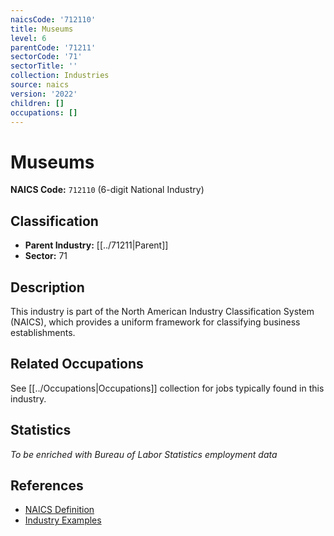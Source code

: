 ```yaml
---
naicsCode: '712110'
title: Museums
level: 6
parentCode: '71211'
sectorCode: '71'
sectorTitle: ''
collection: Industries
source: naics
version: '2022'
children: []
occupations: []
---
```

# Museums

**NAICS Code:** `712110` (6-digit National Industry)

## Classification

- **Parent Industry:** [[../71211|Parent]]
- **Sector:** 71

## Description

This industry is part of the North American Industry Classification System (NAICS), which provides a uniform framework for classifying business establishments.

## Related Occupations

See [[../Occupations|Occupations]] collection for jobs typically found in this industry.

## Statistics

*To be enriched with Bureau of Labor Statistics employment data*

## References

- [NAICS Definition](https://www.census.gov/naics/)
- [Industry Examples](https://www.census.gov/naics/2022NAICS/)
